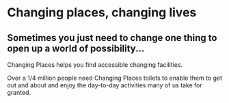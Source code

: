 
<Meta title="Example/Introduction" />

# Changing places, changing lives

## Sometimes you just need to change one thing to open up a world of possibility...

Changing Places helps you find accessible changing facilities.

Over a 1/4 million people need Changing Places toilets to enable them to get out and about and enjoy the day-to-day activities many of us take for granted.
